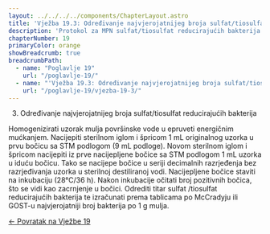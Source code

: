```yaml
---
layout: ../../../../components/ChapterLayout.astro
title: 'Vježba 19.3: Određivanje najvjerojatnijeg broja sulfat/tiosulfat reducirajućih bakterija'
description: 'Protokol za MPN sulfat/tiosulfat reducirajućih bakterija'
chapterNumber: 19
primaryColor: orange
showBreadcrumb: true
breadcrumbPath:
  - name: "Poglavlje 19"
    url: "/poglavlje-19/"
  - name: "'Vježba 19.3: Određivanje najvjerojatnijeg broja sulfat/tiosulfat reducirajućih bakterija'"
    url: "/poglavlje-19/vjezba-19-3/"
---
```



3. Određivanje najvjerojatnijeg broja sulfat/tiosulfat reducirajućih
bakterija 

Homogenizirati uzorak mulja površinske vode u epruveti energičnim
 mućkanjem. Nacijepiti sterilnom iglom i špricom 1 mL originalnog uzorka u prvu bočicu sa STM podlogom (9 mL podloge). Novom sterilnom
 iglom i špricom nacijepiti iz prve nacijepljene bočice sa STM podlogom
1 mL uzorka u iduću bočicu. Tako se nacijepe bočice u seriji decimalnih
 razrjeđenja bez razrjeđivanja uzorka u sterilnoj destiliranoj vodi.
Nacijepljene bočice staviti na inkubaciju (28°C/36 h). Nakon inkubacije 
očitati broj pozitivnih bočica, što se vidi kao zacrnjenje u bočici.
Odrediti titar sulfat /tiosulfat reducirajućih bakterija te izračunati prema 
tablicama po McCradyju ili GOST-u najvjerojatniji broj bakterija po 1
g mulja.

[← Povratak na Vježbe 19](/poglavlje-19/vjezba-19)


